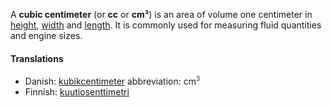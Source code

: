 A '''cubic centimeter''' (or '''cc''' or '''cm&sup3;''') is an area of volume one centimeter in [[height]], [[width]] and [[length]].  It is commonly used for measuring fluid quantities and engine sizes.

====Translations====
*Danish: [[kubikcentimeter]] abbreviation: cm<sup><small>3</small></sup>
*Finnish: [[kuutiosenttimetri]]

{{msg:Measurement_Units}}